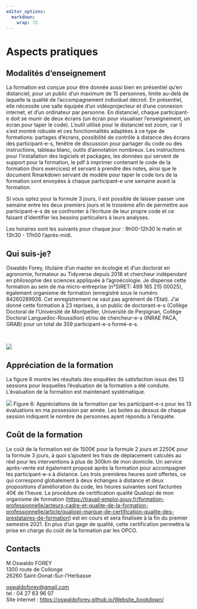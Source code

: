```yaml
---
editor_options: 
  markdown: 
    wrap: 72
---
```


# Aspects pratiques

## Modalités d'enseignement

::: {align="justify"}
La formation est conçue pour être donnée aussi bien en présentiel qu'en
distanciel, pour un public d'un maximum de 15 personnes, limite au-delà
de laquelle la qualité de l'accompagnement individuel décroit. En
présentiel, elle nécessite une salle équipée d'un vidéoprojecteur et
d'une connexion internet, et d'un ordinateur par personne. En
distanciel, chaque participant-e doit se munir de deux écrans (un écran
pour visualiser l'enseignement, un écran pour taper le code). L'outil
utilisé pour le distanciel est zoom, car il s'est montré robuste et ces
fonctionnalités adaptées à ce type de formations: partages d'écrans,
possibilité de contrôle à distance des écrans des participant-e-s,
fenêtre de discussion pour partager du code ou des instructions, tableau
blanc, outils d'annotation nombreux. Les instructions pour
l'installation des logiciels et packages, les données qui servent de
support pour la formation, le pdf à imprimer contenant le code de la
formation (hors exercices) et servant à prendre des notes, ainsi que le
document Rmarkdown servant de modèle pour taper le code lors de la
formation sont envoyées à chaque participant-e une semaine avant la
formation.

Si vous optez pour la formule 3 jours, il est possible de laisser passer
une semaine entre les deux premiers jours et le troisième afin de
permettre aux participant-e-s de se confronter à l'écriture de leur
propre code et ce faisant d'identifier les besoins particuliers à leurs
analyses.

Les horaires sont les suivants pour chaque jour : 9h00-12h30 le matin et
13h30 - 17h00 l'après-midi.
:::

## Qui suis-je?

::: {align="justify"}
Oswaldo Forey, titulaire d'un master en écologie et d'un doctorat en
agronomie, formateur au Tidyverse depuis 2018 et chercheur indépendant
en philosophie des sciences appliquée à l'agroécologie. Je dispense
cette formation au sein de ma micro-entreprise (n°SIRET: 499 165 215
00025), également organisme de formation (enregistré sous le numéro
84260289926. Cet enregistrement ne vaut pas agrément de l'Etat). J'ai
donné cette formation à 23 reprises, à un public de doctorant-e-s
(Collège Doctoral de l'Université de Montpellier, Université de
Perpignan, Collège Doctoral Languedoc-Roussillon) et/ou de chercheur-e-s
(INRAE PACA, GRAB) pour un total de 359 participant-e-s formé-e-s.
:::

<br>

![](img/le_formateur_high_res.png) <br>

## Appréciation de la formation

::: {align="justify"}
La figure 6 montre les résultats des enquêtes de satisfaction issus des
13 sessions pour lesquelles l'évaluation de la formation a été conduite.
L'évaluation de la formation est maintenant systématique.
:::

![](img/appreciations_evaluation.png) Figure 6: Appréciations de la
formation par les participant-e-s pour les 13 évaluations en ma
possession par année. Les boites au dessus de chaque session indiquent
le nombre de personnes ayant répondu à l'enquête.

## Coût de la formation

::: {align="justify"}
Le coût de la formation est de 1500€ pour la formule 2 jours et 2250€
pour la formule 3 jours, à quoi s'ajoutent les frais de déplacement
calculés au réel pour les interventions à plus de 300km de mon domicile.
Un service après-vente est également proposé après la formation pour
accompagner les participant-e-s à distance. Les trois premières heures
sont offertes, ce qui correspond globalement à deux échanges à distance
et deux propositions d'amélioration du code, les heures suivantes sont
facturées 40€ de l'heure. La procédure de certification qualité Qualiopi
de mon organisme de formation
(<https://travail-emploi.gouv.fr/formation-professionnelle/acteurs-cadre-et-qualite-de-la-formation-professionnelle/article/qualiopi-marque-de-certification-qualite-des-prestataires-de-formation>)
est en cours et sera finalisée à la fin du premier semestre 2021. En
plus d'un gage de qualité, cette certification permettra la prise en
charge du coût de la formation par les OPCO.
:::

## Contacts

M Oswaldo FOREY\
1300 route de Collonge\
26260 Saint-Donat-Sur-l'Herbasse

[oswaldoforey\@gmail.com](mailto:oswaldoforey@gmail.com){.email}\
tel : 04 27 63 96 07\
Site internet : <https://oswaldoforey.github.io/Website_bookdown/>
